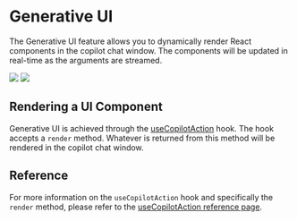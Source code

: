 
# Generative UI

The Generative UI feature allows you to dynamically render React components in the copilot chat window. The components will be updated in real-time as the arguments are streamed.

<div className="flex flex-col md:flex-row gap-0">
  <Frame>
    <img
      src="/images/concepts/generative-ui/render-generative-spreadsheet.gif"
      className="w-auto"
    />
  </Frame>
  <Frame>
    <img
      src="/images/concepts/generative-ui/render-generative-presentation.gif"
      className="w-auto"
    />
  </Frame>
  </div>

## Rendering a UI Component

Generative UI is achieved through the [useCopilotAction](/reference/hooks/useCopilotAction) hook. The hook accepts a `render` method. Whatever is returned from this method will be rendered in the copilot chat window.

<GenerativeUiQuickstart />

## Reference

For more information on the `useCopilotAction` hook and specifically the `render` method, please refer to the [useCopilotAction reference page](/reference/hooks/useCopilotAction#parameters).

